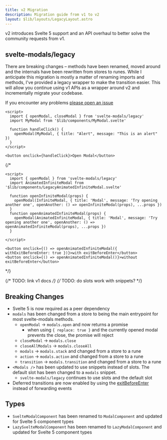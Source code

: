 ```yaml
---
title: v2 Migration
description: Migration guide from v1 to v2
layout: $lib/layouts/LegacyLayout.astro
---
```


v2 introduces Svelte 5 support and an API overhaul to better solve the community requests from v1. 

## svelte-modals/legacy

There are breaking changes – methods have been renamed, moved around and the internals
have been rewritten from stores to runes. While I anticipate this migration is mostly a matter
of renaming imports and methods, I've provided a legacy wrapper to make the transition easier.
This will allow you continue using v1 APIs as a wrapper around v2 and 
incrementally migrate your codebase.

If you encounter any problems [please open an issue](https://github.com/mattjennings/svelte-modals/issues)

```svelte live 
<script>
  import { openModal, closeModal } from 'svelte-modals/legacy'  
  import MyModal from '$lib/components/MyModal.svelte'

  function handleClick() {     
    openModal(MyModal, { title: "Alert", message: "This is an alert" })
  }
</script>

<button onclick={handleClick}>Open Modal</button>
```
{/* 
```svelte live layout="$lib/layouts/code/NoCode.astro"
<script>
  import { openModal } from 'svelte-modals/legacy'
  import AnimatedInfiniteModal from '$lib/components/LegacyAnimatedInfiniteModal.svelte'

  function openInfiniteModal(props) {
    openModal(InfiniteModal, { title: 'Modal', message: 'Try opening another one', openAnother: () => openInfiniteModal(props), ...props })
  }
  function openAnimatedInfiniteModal(props) {
    openModal(AnimatedInfiniteModal, { title: 'Modal', message: 'Try opening another one', openAnother: () => openAnimatedInfiniteModal(props), ...props })
  }

</script>

<button onclick={() => openAnimatedInfiniteModal({ withExitBeforeEnter: true })}>with exitBeforeEnter</button>
<button onclick={() => openAnimatedInfiniteModal()}>without exitBeforeEnter</button>
```
*/}

{/* TODO: link v1 docs */}
{/* TODO: do slots work with snippets? */}

## Breaking Changes

- Svelte 5 is now required as a peer dependency
- `modals` has been changed from a store to being the main entrypoint for most svelte-modals methods.  
  - `openModal` -> `modals.open` and now returns a promise
    - when using `{ replace: true }` and the currently opened modal prevents the close, the promise will reject
  - `closeModal` -> `modals.close`
  - `closeAllModals` -> `modals.closeAll`
  - `modals` -> `modals.stack` and changed from a store to a rune
  - `action` -> `modals.action` and changed from a store to a rune
  - `transition` -> `modals.transition` and changed from a store to a rune  
- `<Modals />` has been updated to use snippets instead of slots. The default slot has been changed to a `modals` snippet. 
  - `svelte-modals/legacy` continues to use slots and the default slot
- Deferred transitions are now enabled by using the [exitBeforeEnter](/modal-components/transitions#exit-before-enter) instead of
forwarding events

## Types

- `SvelteModalComponent` has been renamed to `ModalComponent` and updated for Svelte 5 component types
- `LazySvelteModalComponent` has been renamed to `LazyModalComponent` and updated for Svelte 5 component types